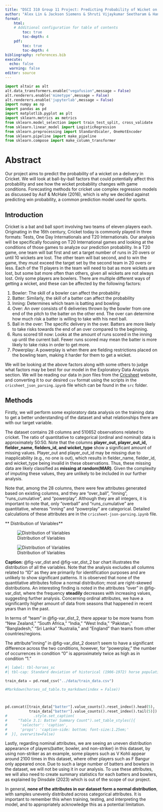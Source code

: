 ```yaml
---
title: "DSCI 310 Group 11 Project: Predicting Probability of Wicket on a Delivery in Cricket"
author: "Alex Lin & Jackson Siemens & Shruti Vijaykumar Seetharam & Hanlin Zhao"
format: 
    html: 
    # Additional configuration for table of contents
        toc: true
        toc-depth: 4
    pdf: 
        toc: true
        toc-depth: 4
bibliography: references.bib
execute: 
  echo: false
  warning: false
editor: source
---
```


```python
import altair as alt
alt.data_transformers.enable("vegafusion",message = False)
alt.renderers.enable('mimetype',message = False)
alt.renderers.enable('jupyterlab',message = False)
import numpy as np
import pandas as pd
import matplotlib.pyplot as plt
import sklearn.metrics as metrics
from sklearn.model_selection import train_test_split, cross_validate
from sklearn.linear_model import LogisticRegression
from sklearn.preprocessing import StandardScaler, OneHotEncoder
from sklearn.pipeline import make_pipeline
from sklearn.compose import make_column_transformer
```

# Abstract

Our project aims to predict the probability of a wicket on a delivery in Cricket. We will look at ball-by-ball factors that could potentially affect this probability and see how the wicket probability changes with game conditions. Forecasting methods for cricket use complex regression models as discussed by Asif & McHale (2016), which is why we decided against predicting win probability, a common prediction model used for sports.

## Introduction

Cricket is a bat and ball sport involving two teams of eleven players each. Originating in the 16th century, Cricket today is commonly played in three formats: Tests, One Day Internationals and T20 Internationals. Our analysis will be specifically focusing on T20 International games and looking at the conditions of those games to analyze our prediction probability. In a T20 game, one team will bat first and set a target number of runs in 20 overs or until 10 wickets are lost. The other team will bat second, and to win the game, they must exceed the target set by the second team in 20 overs or less. Each of the 11 players in the team will need to bat as more wickets are lost, but some bat more often than others, given all wickets are not always lost. Only some players are bowlers. There are multiple different ways of getting a wicket, and these can be affected by the following factors:

1. Bowler: The skill of a bowler can affect the probability
2. Batter: Similarly, the skill of a batter can affect the probability
3. Inning: Determines which team is batting and bowling
4. Over: An over consists of 6 deliveries thrown by the bowler from one end of the pitch to the batter on the other end. The over can determine how much risk a batter is willing to take with his next ball.
5. Ball in the over: The specific delivery in the over. Batters are more likely to take risks towards the end of an over compared to the beginning.
6. Runs scored till now: Looks at the amount of runs scored in the inning up until the current ball. Fewer runs scored may mean the batter is more likely to take risks in order to get more.
7. Powerplay: A powerplay is when there are fielding restrictions placed on the bowling team, making it harder for them to get a wicket. 

We will be looking at the above factors along with some others to judge what factors may be best for our model in the Exploratory Data Analysis section. We will be reading our data in json files from the [Cricsheet](https://cricsheet.org/downloads/) website, and converting it to our desired `csv` format using the scripts in the `cricsheet_json_parsing.ipynb` file which can be found in the `src` folder.

## Methods

Firstly, we will perform some exploratory data analysis on the training data to get a better understanding of the dataset and what relationships there are with our target variable.

The dataset contains 28 columns and 510652 observations related to cricket. The ratio of quantitative to categorical (ordinal and nominal) data is approximately 50:50. Note that the columns **player_out, player_out_id, fielder_name, fielders_id, and wicket_type** show a significant amount of missing values. Player_out and player_out_id may be missing due to inapplicability (e.g., no one is out), which results in fielder_name, fielder_id, and wicket_type being invalid in these observations. Thus, these missing data are likely classified as **missing at random(MAR)**. Given the complexity of imputing these values, they are unlikely to be included in our further analysis.

Note that, among the 28 columns, there were few attributes generated based on existing columns, and they are "over_ball", "inning", "runs_cumulative", and "powerplay". Although they are all integers, it is important to note that, only "overball" and "runs_cumulative" are quantitative, whereas "inning" and "powerplay" are categorical. Detailed calculations of these attributes are in the `cricsheet-json-parsing.ipynb` file. 

** Distribution of Variables**

![Distribution of Variables](../images/chart1.png){#fig-var_dist}

![Distribution of Variables](../images/chart2.png){#fig-var_dist_2}

**Caption:**  @fig-var_dist and @fig-var_dist_2 bar chart illustrates the distribution of all the variables. Note that the analysis excludes all columns related to "ID" as they are primarily for identification purposes and are unlikely to show significant patterns. It is observed that none of the quantitative attributes follow a normal distribution; most are right-skewed distributions. An interesting finding is noted in the attributes "over" in @fig-var_dist, where the frequency **steadily** decreases with increasing values, suggesting further analysis. Concerning ordinal attributes, we have a significantly higher amount of data from seasons that happened in recent years than in the past. 

In terms of "team" in @fig-var_dist_2, there appear to be more teams from "New Zealand," "South Africa," "India," "West India," "Pakistan," "Bangladesh," "Sri Lanka"  "Australia," and "England" than teams from other countries/regions. 

The attribute"inning" in @fig-var_dist_2 doesn't seem to have a significant difference across the two conditions, however, for "powerplay," the number of occurrences in condition "0" is approximately twice as high as in condition "1."


```python
#| label: tbl-horses_sc
#| tbl-cap: Standard deviation of historical (1906-1972) horse populations for each Canadian province.

train_data = pd.read_csv("../data/train_data.csv")

#Markdown(horses_sd_table.to_markdown(index = False))



pd.concat([train_data["batter"].value_counts().reset_index().head(5), 
           train_data["batter"].value_counts().reset_index().tail(5)])
#            .style.set_caption(
#     "Table 3.1: Batter Summary Count").set_table_styles([{
#      'selector': 'caption',
#      'props': 'caption-side: bottom; font-size:1.25em;'
#  }], overwrite=False)

```


Lastly, regarding nominal attributes, we are seeing an uneven distribution appearance of players(batter, bowler, and non-striker) in this dataset, by using non-striker as an example, some players such as V Kohli appear around 2100 times in this dataset, where other players such as F Bangur only appeared once.  Due to such a large number of batters and bowlers in the dataset, we will not be using it in our analysis. To use these attributes, we will also need to create summary statistics for each batters and bowlers, as explained by Dinsdale (2023) which is out of the scope of our project.



In general, **none of the attributes in our dataset form a normal distribution**, with samples unevenly distributed across categorical attributes. It is important to remember this when training, testing, and interpreting the model, and to appropriately acknowledge this as a potential limitation.  